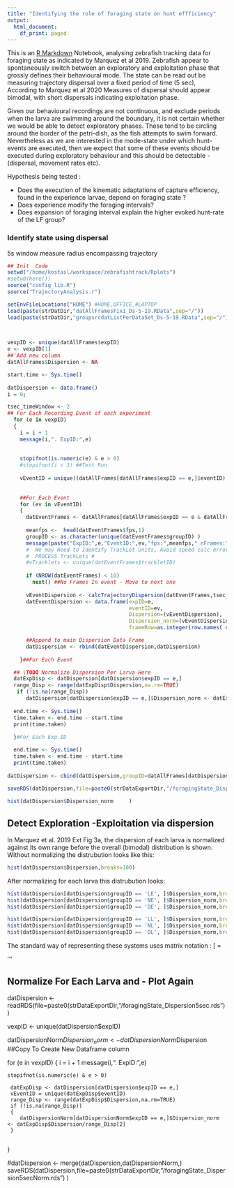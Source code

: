 ```yaml
---
title: "Identifying the role of foraging state on hunt effficiency"
output:
  html_document:
    df_print: paged
---
```


This is an [R Markdown](http://rmarkdown.rstudio.com) Notebook, analysing zebrafish tracking data 
for foraging state as indicated by Marquez et al 2019.
Zebrafish appear to spontaneously switch between an exploratory and exploitation phase that grossly defines their behavioural mode. 
The state can be read out be measuring trajectory dispersal over a fixed period of time (5 sec), 
According to Marquez et al  2020 Measures of dispersal should appear bimodal, with short dispersals indicating exploitation phase.

Given our behavioural recordings are not continuous, and exclude periods when the larva are swimming around the boundary, it is not certain whether we would be able to detect exploratory phases. These tend to be circling around the border of the petri-dish, as the fish attempts to swim forward. Nevertheless as we are interested in the mode-state under which hunt-events are executed, then we expect that some of these events should be executed during exploratory behaviour and this should be detectable - (dispersal, movement rates etc).


  Hypothesis being tested :
  
  - Does the execution of the kinematic adaptations of capture efficiency, found in the experience larvae,  depend on foraging state ?
  - Does experience modify the foraging intervals?
  - Does expansion of foraging interval explain the higher evoked hunt-rate of the LF group?

### Identify state using dispersal
5s window measure radius encompassing trajectory

```r

## Init  Code 
setwd("/home/kostasl/workspace/zebrafishtrack/Rplots")
#setwd(here())
source("config_lib.R")
source("TrajectoryAnalysis.r")

setEnvFileLocations("HOME") #HOME,OFFICE,#LAPTOP
load(paste(strDatDir,"datAllFramesFix1_Ds-5-19.RData",sep="/"))
load(paste(strDatDir,"groupsrcdatListPerDataSet_Ds-5-19.RData",sep="/"))


  
vexpID <- unique(datAllFrames$expID)
e <- vexpID[1]
##'Add new column
datAllFrames$Dispersion <- NA

start.time <- Sys.time()
 
datDispersion <- data.frame()
i = 0;

tsec_timeWindow <- 2
## For Each Recording Event of each experiment
  for (e in vexpID)
  {
    i = i + 1
    message(i,". ExpID:",e)
    
    
    stopifnot(is.numeric(e) & e > 0)
    #stopifnot(i < 3) ##Test Run
    
    vEventID = unique((datAllFrames[datAllFrames$expID == e,]$eventID))
  
    
    ##For Each Event
    for (ev in vEventID)
    {
      datEventFrames <- datAllFrames[datAllFrames$expID == e & datAllFrames$eventID == ev & datAllFrames$posX != 0 ,]  
    
      meanfps <-  head(datEventFrames$fps,1)
      groupID <- as.character(unique(datEventFrames$groupID) )
      message(paste("ExpID:",e,"EventID:",ev,"fps:",meanfps," nFrames:",NROW(datEventFrames)) )
      #  We may Need to Identify TrackLet Units, Avoid speed calc errors due to fish going in and out of view
      #  PROCESS TrackLets #
      #vTracklets <- unique(datEventFrames$trackletID)
      
      if (NROW(datEventFrames) < 10)
        next() ##No Frames In event - Move to next one
      
      vEventDispersion <- calcTrajectoryDispersion(datEventFrames,tsec_timeWindow) 
      datEventDispersion <- data.frame(expID=e,
                                       eventID=ev,
                                       Dispersion=(vEventDispersion),
                                       Dispersion_norm=(vEventDispersion),
                                       frameRow=as.integer(row.names( datEventFrames))  )

      ##Append to main Dispersion Data Frame
      datDispersion <- rbind(datEventDispersion,datDispersion)
      
    }##For Each Event

  ## \TODO Normalize Dispersion Per Larva Here
  datExpDisp <- datDispersion[datDispersion$expID == e,]
  range_Disp <- range(datExpDisp$Dispersion,na.rm=TRUE)
   if (!is.na(range_Disp))
      datDispersion[datDispersion$expID == e,]$Dispersion_norm <- datExpDisp$Dispersion/range_Disp[2]
  
  end.time <- Sys.time()
  time.taken <- end.time - start.time
  print(time.taken)
  
  }#For Each Exp ID

  end.time <- Sys.time()
  time.taken <- end.time - start.time
  print(time.taken)
  
datDispersion <- cbind(datDispersion,groupID=datAllFrames[datDispersion$frameRow,]$groupID)
  
saveRDS(datDispersion,file=paste0(strDataExportDir,"/foragingState_Dispersion",tsec_timeWindow,"sec.rds") )

hist(datDispersion$Dispersion_norm     )

```
## Detect Exploration -Exploitation via dispersion
 
 In Marquez et al. 2019 Ext Fig 3a, the dispersion of each larva is normalized against its own range before the overall (bimodal) distribution is shown.
 Without normalizing the distrubution looks like this:
```r

hist(datDispersion$Dispersion,breaks=100)

```
After normalizing for each larva this distrubution looks:
```r


hist(datDispersion[datDispersion$groupID == 'LE', ]$Dispersion_norm,breaks=100)
hist(datDispersion[datDispersion$groupID == 'NE', ]$Dispersion_norm,breaks=100)
hist(datDispersion[datDispersion$groupID == 'DE', ]$Dispersion_norm,breaks=100)

hist(datDispersion[datDispersion$groupID == 'LL', ]$Dispersion_norm,breaks=100)
hist(datDispersion[datDispersion$groupID == 'NL', ]$Dispersion_norm,breaks=100)
hist(datDispersion[datDispersion$groupID == 'DL', ]$Dispersion_norm,breaks=100)
```

 


The standard way of representing these systems uses matrix notation :
\[\dot{\bf{x}}  = \bf{Fx} + Gu + w  \], where $u$ is the input vector and $w$ the noise.
The 1st order LP filter from above put in to this form would simply be F=-1/T,G=0,w=\eta/T.


'''

## Normalize For Each Larva and - Plot Again

datDispersion <- readRDS(file=paste0(strDataExportDir,"/foragingState_Dispersion5sec.rds") )

vexpID <- unique(datDispersion$expID)


datDispersionNorm$Dispersion_norm <- datDispersionNorm$Dispersion ##Copy To Create New Dataframe column

  for (e in vexpID)
  {
    i = i + 1
    message(i,". ExpID:",e)
    
    stopifnot(is.numeric(e) & e > 0)
    
     datExpDisp <- datDispersion[datDispersion$expID == e,]
     vEventID = unique(datExpDisp$eventID)
     range_Disp <- range(datExpDisp$Dispersion,na.rm=TRUE)
     if (!is.na(range_Disp))
     {
        datDispersionNorm[datDispersionNorm$expID == e,]$Dispersion_norm <- datExpDisp$Dispersion/range_Disp[2]
     }
     
  }

#datDispersion <- merge(datDispersion,datDispersionNorm,)
saveRDS(datDispersion,file=paste0(strDataExportDir,"/foragingState_Dispersion5secNorm.rds") )



